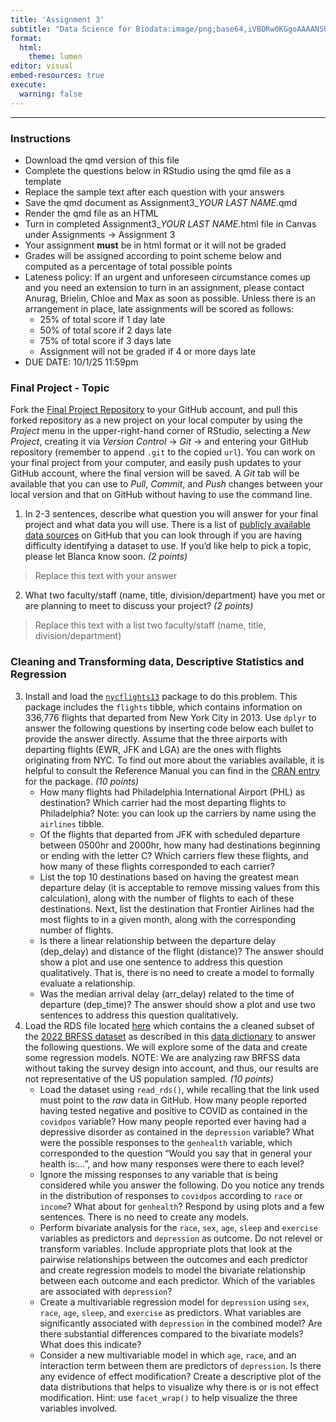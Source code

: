 ---
title: 'Assignment 3'
subtitle: "Data Science for Biodata:image/png;base64,iVBORw0KGgoAAAANSUhEUgAAABIAAAASCAYAAABWzo5XAAAAbElEQVR4Xs2RQQrAMAgEfZgf7W9LAguybljJpR3wEse5JOL3ZObDb4x1loDhHbBOFU6i2Ddnw2KNiXcdAXygJlwE8OFVBHDgKrLgSInN4WMe9iXiqIVsTMjH7z/GhNTEibOxQswcYIWYOR/zAjBJfiXh3jZ6AAAAAElFTkSuQmCCmedical Informatics (BMIN5030)"
format: 
  html:
    theme: lumen
editor: visual
embed-resources: true
execute: 
  warning: false
---

------------------------------------------------------------------------

### Instructions

-   Download the qmd version of this file
-   Complete the questions below in RStudio using the qmd file as a template
-   Replace the sample text after each question with your answers
-   Save the qmd document as Assignment3\_*YOUR LAST NAME*.qmd
-   Render the qmd file as an HTML
-   Turn in completed Assignment3\_*YOUR LAST NAME*.html file in Canvas under Assignments -\> Assignment 3
-   Your assignment **must** be in html format or it will not be graded
-   Grades will be assigned according to point scheme below and computed as a percentage of total possible points
-   Lateness policy: If an urgent and unforeseen circumstance comes up and you need an extension to turn in an assignment, please contact Anurag, Brielin, Chloe and Max as soon as possible. Unless there is an arrangement in place, late assignments will be scored as follows:
    -   25% of total score if 1 day late
    -   50% of total score if 2 days late
    -   75% of total score if 3 days late
    -   Assignment will not be graded if 4 or more days late
-   DUE DATE: 10/1/25 11:59pm

### Final Project - Topic

Fork the [Final Project Repository](https://github.com/bcbg-bio/BMIN5030_Final_Project) to your GitHub account, and pull this forked repository as a new project on your local computer by using the *Project* menu in the upper-right-hand corner of RStudio, selecting a *New Project*, creating it via *Version Control* -\> *Git* -\> and entering your GitHub repository (remember to append `.git` to the copied `url`). You can work on your final project from your computer, and easily push updates to your GitHub account, where the final version will be saved. A *Git* tab will be available that you can use to *Pull*, *Commit*, and *Push* changes between your local version and that on GitHub without having to use the command line.

1.  In 2-3 sentences, describe what question you will answer for your final project and what data you will use. There is a list of [publicly available data sources](https://github.com/bcbg-bio/BMIN5030/blob/master/public_datasets.md) on GitHub that you can look through if you are having difficulty identifying a dataset to use. If you'd like help to pick a topic, please let Blanca know soon. *(2 points)*

> Replace this text with your answer

2.  What two faculty/staff (name, title, division/department) have you met or are planning to meet to discuss your project? *(2 points)*

> Replace this text with a list two faculty/staff (name, title, division/department)

### Cleaning and Transforming data, Descriptive Statistics and Regression

3.  Install and load the [`nycflights13`](https://nycflights13.tidyverse.org) package to do this problem. This package includes the `flights` tibble, which contains information on 336,776 flights that departed from New York City in 2013. Use `dplyr` to answer the following questions by inserting code below each bullet to provide the answer directly. Assume that the three airports with departing flights (EWR, JFK and LGA) are the ones with flights originating from NYC. To find out more about the variables available, it is helpful to consult the Reference Manual you can find in the [CRAN entry](https://cloud.r-project.org/web/packages/nycflights13/index.html) for the package. *(10 points)*
    -   How many flights had Philadelphia International Airport (PHL) as destination? Which carrier had the most departing flights to Philadelphia? Note: you can look up the carriers by name using the `airlines` tibble.
    -   Of the flights that departed from JFK with scheduled departure between 0500hr and 2000hr, how many had destinations beginning or ending with the letter C? Which carriers flew these flights, and how many of these flights corresponded to each carrier?
    -   List the top 10 destinations based on having the greatest mean departure delay (it is acceptable to remove missing values from this calculation), along with the number of flights to each of these destinations. Next, list the destination that Frontier Airlines had the most flights to in a given month, along with the corresponding number of flights.
    -   Is there a linear relationship between the departure delay (dep_delay) and distance of the flight (distance)? The answer should show a plot and use one sentence to address this question qualitatively. That is, there is no need to create a model to formally evaluate a relationship.
    -   Was the median arrival delay (arr_delay) related to the time of departure (dep_time)? The answer should show a plot and use two sentences to address this question qualitatively.
4.  Load the RDS file located [here](https://github.com/bcbg-bio/BMIN5030/blob/master/DataFiles/brfss2022_cleaned.rds) which contains the a cleaned subset of the [2022 BRFSS dataset](https://www.cdc.gov/brfss/annual_data/annual_2022.html) as described in this [data dictionary](https://github.com/bcbg-bio/BMIN5030/blob/master/DataFiles/BRFSS2022_DataDictionary.md) to answer the following questions. We will explore some of the data and create some regression models. NOTE: We are analyzing raw BRFSS data without taking the survey design into account, and thus, our results are not representative of the US population sampled. *(10 points)*
    -   Load the dataset using `read_rds()`, while recalling that the link used must point to the *raw* data in GitHub. How many people reported having tested negative and positive to COVID as contained in the `covidpos` variable? How many people reported ever having had a depressive disorder as contained in the `depression` variable? What were the possible responses to the `genhealth` variable, which corresponded to the question "Would you say that in general your health is:...", and how many responses were there to each level?
    -   Ignore the missing responses to any variable that is being considered while you answer the following. Do you notice any trends in the distribution of responses to `covidpos` according to `race` or `income`? What about for `genhealth`? Respond by using plots and a few sentences. There is no need to create any models.
    -   Perform bivariate analysis for the `race`, `sex`, `age`, `sleep` and `exercise` variables as predictors and `depression` as outcome. Do not relevel or transform variables. Include appropriate plots that look at the pairwise relationships between the outcomes and each predictor and create regression models to model the bivariate relationship between each outcome and each predictor. Which of the variables are associated with `depression`?
    -   Create a multivariable regression model for `depression` using `sex`, `race`, `age`, `sleep`, and `exercise` as predictors. What variables are significantly associated with `depression` in the combined model? Are there substantial differences compared to the bivariate models? What does this indicate?
    -   Consider a new multivariable model in which `age`, `race`, and an interaction term between them are predictors of `depression`. Is there any evidence of effect modification? Create a descriptive plot of the data distributions that helps to visualize why there is or is not effect modification. Hint: use `facet_wrap()` to help visualize the three variables involved.
